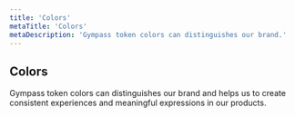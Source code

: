 ```yaml
---
title: 'Colors'
metaTitle: 'Colors'
metaDescription: 'Gympass token colors can distinguishes our brand.'
---
```


## Colors

Gympass token colors can distinguishes our brand and helps us to create
consistent experiences and meaningful expressions in our products.

<TokensColors token="colors" />
